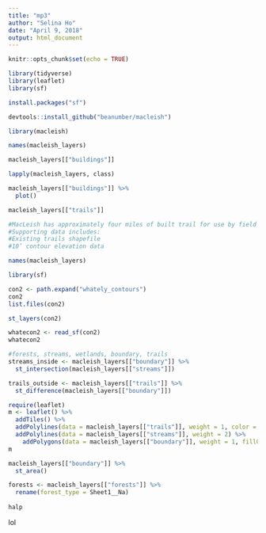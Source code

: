 ```yaml
---
title: "mp3"
author: "Selina Ho"
date: "April 9, 2018"
output: html_document
---
```


```r
knitr::opts_chunk$set(echo = TRUE)

library(tidyverse)
library(leaflet)
library(sf)

install.packages("sf")

devtools::install_github("beanumber/macleish")

library(macleish)

names(macleish_layers)

macleish_layers[["buildings"]]

lapply(macleish_layers, class)

macleish_layers[["buildings"]] %>%
  plot()

macleish_layers[["trails"]]

#MacLeish has approximately four miles of built trail for use by field station visitors. We would like to be able to classify these trails as “Easy,” “Moderate,” or “Difficult” based on their length and change in elevation. Use the spatial data to develop a heuristic that will classify these (or any other) trails based on their difficulty.
#Supporting data includes:
#Existing trails shapefile
#10’ contour elevation data

names(macleish_layers)

library(sf)

con2 <- path.expand("whately_contours")
con2
list.files(con2)

st_layers(con2)

whatecon2 <- read_sf(con2)
whatecon2

#forests, streams, wetlands, boundary, trails
streams_inside <- macleish_layers[["boundary"]] %>%
  st_intersection(macleish_layers[["streams"]])

trails_outside <- macleish_layers[["trails"]] %>%
  st_difference(macleish_layers[["boundary"]])

require(leaflet)
m <- leaflet() %>%
  addTiles() %>%
  addPolylines(data = macleish_layers[["trails"]], weight = 1, color = "brown") %>%
  addPolylines(data = macleish_layers[["streams"]], weight = 2) %>%
    addPolygons(data = macleish_layers[["boundary"]], weight = 1, fillOpacity = 0.01, group = "Boundaries")
m

macleish_layers[["boundary"]] %>%
  st_area()

forests <- macleish_layers[["forests"]] %>%
  rename(forest_type = Sheet1__Na)
	
halp
```

lol